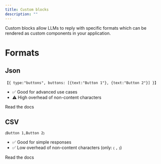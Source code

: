 ```yaml
---
title: Custom blocks
description: ""
---
```



Custom blocks allow LLMs to reply with specific formats which can be rendered as custom components in your application.

# Formats

## Json

<CodeBlockInline>

```plain
【{ type:"buttons", buttons: [{text:"Button 1"}, {text:"Button 2"}] }】
```

</CodeBlockInline>

- ✅ Good for advanced use cases
- ⚠️ High overhead of non-content characters

<div className="mt-6">
  <LinkButton href="/docs/blocks/json">Read the docs</LinkButton>
</div>

## CSV

<CodeBlockInline>

```plain
⦅Button 1,Button 2⦆
```

</CodeBlockInline>

- ✅ Good for simple responses
- ✅ Low overhead of non-content characters (only: `⦅` `,` `⦆`)

<div className="mt-6">
  <LinkButton href="/docs/blocks/csv">Read the docs</LinkButton>
</div>
